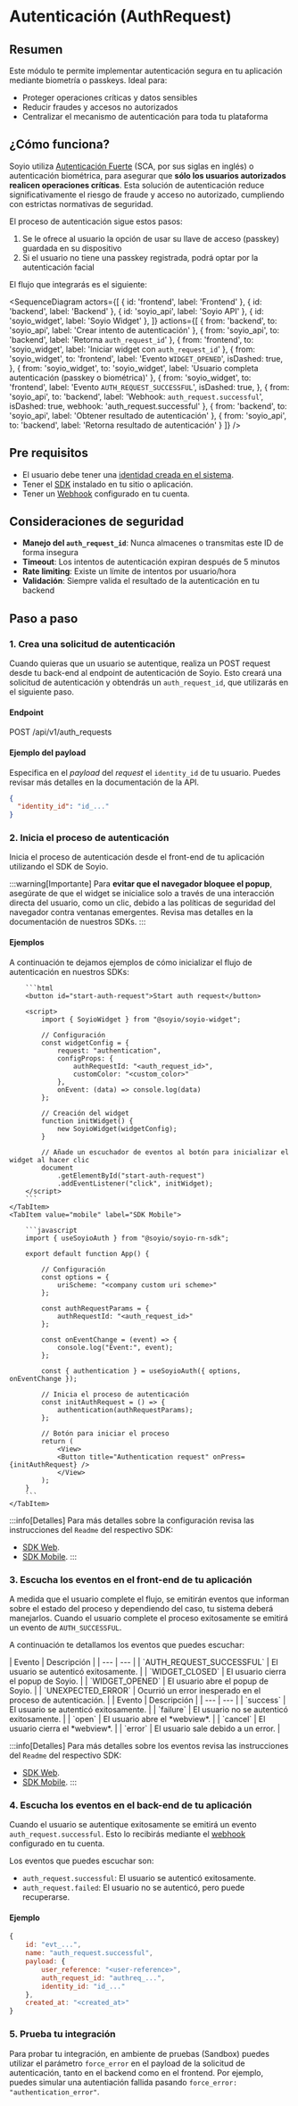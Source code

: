 
# Autenticación (AuthRequest)

## Resumen
Este módulo te permite implementar autenticación segura en tu aplicación mediante biometría o passkeys. Ideal para:
- Proteger operaciones críticas y datos sensibles
- Reducir fraudes y accesos no autorizados
- Centralizar el mecanismo de autenticación para toda tu plataforma

## ¿Cómo funciona?

Soyio utiliza [Autenticación Fuerte](https://en.wikipedia.org/wiki/Strong_customer_authentication) (SCA, por sus siglas en inglés) o autenticación biométrica, para asegurar que **sólo los usuarios autorizados realicen operaciones críticas**. Esta solución de autenticación reduce significativamente el riesgo de fraude y acceso no autorizado, cumpliendo con estrictas normativas de seguridad.

El proceso de autenticación sigue estos pasos:
1. Se le ofrece al usuario la opción de usar su llave de acceso (passkey) guardada en su dispositivo
2. Si el usuario no tiene una passkey registrada, podrá optar por la autenticación facial

El flujo que integrarás es el siguiente:

<SequenceDiagram
  actors={[
    { id: 'frontend', label: 'Frontend' },
    { id: 'backend', label: 'Backend' },
    { id: 'soyio_api', label: 'Soyio API' },
    { id: 'soyio_widget', label: 'Soyio Widget' },
  ]}
  actions={[
    {
      from: 'backend',
      to: 'soyio_api',
      label: 'Crear intento de autenticación'
    },
    {
      from: 'soyio_api',
      to: 'backend',
      label: 'Retorna `auth_request_id`'
    },
    {
      from: 'frontend',
      to: 'soyio_widget',
      label: 'Iniciar widget con `auth_request_id`'
    },
    {
      from: 'soyio_widget',
      to: 'frontend',
      label: 'Evento `WIDGET_OPENED`',
      isDashed: true,
    },
    {
      from: 'soyio_widget',
      to: 'soyio_widget',
      label: 'Usuario completa autenticación (passkey o biométrica)'
    },
    {
      from: 'soyio_widget',
      to: 'frontend',
      label: 'Evento `AUTH_REQUEST_SUCCESSFUL`',
      isDashed: true,
    },
    {
      from: 'soyio_api',
      to: 'backend',
      label: 'Webhook: `auth_request.successful`',
      isDashed: true,
      webhook: 'auth_request.successful'
    },
    {
      from: 'backend',
      to: 'soyio_api',
      label: 'Obtener resultado de autenticación'
    },
    {
      from: 'soyio_api',
      to: 'backend',
      label: 'Retorna resultado de autenticación'
    }
  ]}
/>

## Pre requisitos

- El usuario debe tener una [identidad creada en el sistema](./disclosure.mdx).
- Tener el [SDK](../quickstart.mdx) instalado en tu sitio o aplicación.
- Tener un [Webhook](../../api/webhooks.md) configurado en tu cuenta.

## Consideraciones de seguridad

- **Manejo del `auth_request_id`**: Nunca almacenes o transmitas este ID de forma insegura
- **Timeout**: Los intentos de autenticación expiran después de 5 minutos
- **Rate limiting**: Existe un límite de intentos por usuario/hora
- **Validación**: Siempre valida el resultado de la autenticación en tu backend

## Paso a paso

### 1. Crea una solicitud de autenticación

Cuando quieras que un usuario se autentique, realiza un POST request desde tu back-end al endpoint de autenticación de Soyio.
Esto creará una solicitud de autenticación y obtendrás un `auth_request_id`, que utilizarás en el siguiente paso.

#### Endpoint

POST /api/v1/auth_requests

#### Ejemplo del payload

Especifica en el *payload* del *request* el `identity_id` de tu usuario.
Puedes revisar más detalles en la documentación de la API.

```json
{
  "identity_id": "id_..."
}
```

### 2. Inicia el proceso de autenticación

Inicia el proceso de autenticación desde el front-end de tu aplicación utilizando el SDK de Soyio.

:::warning[Importante]
Para **evitar que el navegador bloquee el popup**, asegúrate de que el widget se inicialice solo a través de una interacción directa del usuario, como un clic, debido a las políticas de seguridad del navegador contra ventanas emergentes. Revisa mas detalles en la documentación de nuestros SDKs.
:::

#### Ejemplos

A continuación te dejamos ejemplos de cómo inicializar el flujo de autenticación en nuestros SDKs:

<Tabs>
    <TabItem value="web" label="SDK Web" default>

        ```html
        <button id="start-auth-request">Start auth request</button>

        <script>
            import { SoyioWidget } from "@soyio/soyio-widget";

            // Configuración
            const widgetConfig = {
                request: "authentication",
                configProps: {
                    authRequestId: "<auth_request_id>",
                    customColor: "<custom_color>"
                },
                onEvent: (data) => console.log(data)
            };

            // Creación del widget
            function initWidget() {
                new SoyioWidget(widgetConfig);
            }

            // Añade un escuchador de eventos al botón para inicializar el widget al hacer clic
            document
                .getElementById("start-auth-request")
                .addEventListener("click", initWidget);
        </script>
        ```
    </TabItem>
    <TabItem value="mobile" label="SDK Mobile">

        ```javascript
        import { useSoyioAuth } from "@soyio/soyio-rn-sdk";

        export default function App() {

            // Configuración
            const options = {
                uriScheme: "<company custom uri scheme>"
            };

            const authRequestParams = {
                authRequestId: "<auth_request_id>"
            };

            const onEventChange = (event) => {
                console.log("Event:", event);
            };

            const { authentication } = useSoyioAuth({ options, onEventChange });

            // Inicia el proceso de autenticación
            const initAuthRequest = () => {
                authentication(authRequestParams);
            };

            // Botón para iniciar el proceso
            return (
                <View>
                <Button title="Authentication request" onPress={initAuthRequest} />
                </View>
            );
        }
        ```
    </TabItem>
</Tabs>

:::info[Detalles]
Para más detalles sobre la configuración revisa las instrucciones del `Readme` del respectivo SDK:
- [SDK Web](https://www.npmjs.com/package/@soyio/soyio-widget).
- [SDK Mobile](https://www.npmjs.com/package/@soyio/soyio-rn-sdk).
:::

### 3. Escucha los eventos en el front-end de tu aplicación

A medida que el usuario complete el flujo, se emitirán eventos que informan sobre el estado del proceso y
dependiendo del caso, tu sistema deberá manejarlos.
Cuando el usuario complete el proceso exitosamente se emitirá un evento de `AUTH_SUCCESSFUL`.

A continuación te detallamos los eventos que puedes escuchar:

<Tabs>
    <TabItem value="web" label="SDK Web" default>
        | Evento | Descripción |
        | --- | --- |
        | `AUTH_REQUEST_SUCCESSFUL` | El usuario se autenticó exitosamente. |
        | `WIDGET_CLOSED` | El usuario cierra el popup de Soyio. |
        | `WIDGET_OPENED` | El usuario abre el popup de Soyio. |
        | `UNEXPECTED_ERROR` | Ocurrió un error inesperado en el proceso de autenticación. |
    </TabItem>
    <TabItem value="mobile" label="SDK Mobile">
        | Evento | Descripción |
        | --- | --- |
        | `success` | El usuario se autenticó exitosamente. |
        | `failure` | El usuario no se autenticó exitosamente. |
        | `open` | El usuario abre el *webview*. |
        | `cancel` | El usuario cierra el *webview*. |
        | `error` | El usuario sale debido a un error. |
    </TabItem>
</Tabs>

:::info[Detalles]
Para más detalles sobre los eventos revisa las instrucciones del `Readme` del respectivo SDK:
- [SDK Web](https://www.npmjs.com/package/@soyio/soyio-widget).
- [SDK Mobile](https://www.npmjs.com/package/@soyio/soyio-rn-sdk).
:::

### 4. Escucha los eventos en el back-end de tu aplicación

Cuando el usuario se autentique exitosamente se emitirá un evento `auth_request.successful`.
Esto lo recibirás mediante el [webhook](../../api/webhooks.md) configurado en tu cuenta.

Los eventos que puedes escuchar son:

- `auth_request.successful`: El usuario se autenticó exitosamente.
- `auth_request.failed`: El usuario no se autenticó, pero puede recuperarse.

#### Ejemplo

```javascript title="Autenticación exitosa"
{
    id: "evt_...",
    name: "auth_request.successful",
    payload: {
        user_reference: "<user-reference>",
        auth_request_id: "authreq_...",
        identity_id: "id_..."
    },
    created_at: "<created_at>"
}
```

### 5. Prueba tu integración

Para probar tu integración, en ambiente de pruebas (Sandbox) puedes utilizar el parámetro `force_error`
en el payload de la solicitud de autenticación, tanto en el backend como en el frontend.
Por ejemplo, puedes simular una autentiación fallida pasando `force_error: "authentication_error"`.
